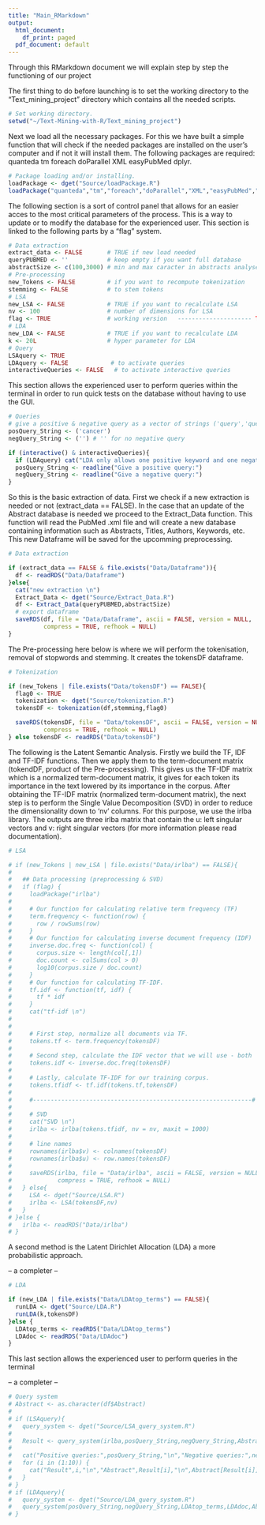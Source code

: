 ```yaml
---
title: "Main_RMarkdown"
output:
  html_document:
    df_print: paged
  pdf_document: default
---
```


Through this RMarkdown document we will explain step by step the functioning of our project

The first thing to do before launching is to set the working directory to the "Text_mining_project" directory which contains all the needed scripts. 
```r
# Set working directory.
setwd("~/Text-Mining-with-R/Text_mining_project")
```

Next we load all the necessary packages. For this we have built a simple function that will check if the needed packages are installed on the user's computer and if not it will install them. The following packages are required: quanteda tm foreach doParallel XML easyPubMed dplyr.
```r
# Package loading and/or installing.
loadPackage <- dget("Source/loadPackage.R")
loadPackage("quanteda","tm","foreach","doParallel","XML","easyPubMed","dplyr")
```

The following section is a sort of control panel that allows for an easier acces to the most critical parameters of the process. This is a way to update or to modify the database for the experienced user.
This section is linked to the following parts by a "flag" system.
```r
# Data extraction
extract_data <- FALSE       # TRUE if new load needed
queryPUBMED <- ''           # keep empty if you want full database
abstractSize <- c(100,3000) # min and max caracter in abstracts analysed
# Pre-processing
new_Tokens <- FALSE         # if you want to recompute tokenization
stemming <- FALSE           # to stem tokens
# LSA
new_LSA <- FALSE            # TRUE if you want to recalculate LSA
nv <- 100                   # number of dimensions for LSA
flag <- TRUE                # working version   --------------------- TODO: find the bug in LSA.R
# LDA
new_LDA <- FALSE            # TRUE if you want to recalculate LDA
k <- 20L                    # hyper parameter for LDA
# Query
LSAquery <- TRUE
LDAquery <- FALSE            # to activate queries
interactiveQueries <- FALSE   # to activate interactive queries
```

This section allows the experienced user to perform queries within the terminal in order to run quick tests on the database without having to use the GUI.
```r
# Queries
# give a positive & negative query as a vector of strings ('query','query',...)
posQuery_String <- ('cancer')
negQuery_String <- ('') # '' for no negative query

if (interactive() & interactiveQueries){
  if (LDAquery) cat("LDA only allows one positive keyword and one negative keyword \n")
  posQuery_String <- readline("Give a positive query:")
  negQuery_String <- readline("Give a negative query:")
}
```

So this is the basic extraction of data. First we check if a new extraction is needed or not (extract_data == FALSE). In the case that an update of the Abstract database is needed we proceed to the Extract_Data function. This function will read the PubMed .xml file and will create a new database containing information such as Abstracts, Titles, Authors, Keywords, etc. This new Dataframe will be saved for the upcomming preprocessing.
```r
# Data extraction

if (extract_data == FALSE & file.exists("Data/Dataframe")){
  df <- readRDS("Data/Dataframe")
}else{
  cat("new extraction \n")
  Extract_Data <- dget("Source/Extract_Data.R")
  df <- Extract_Data(queryPUBMED,abstractSize)
  # export dataframe
  saveRDS(df, file = "Data/Dataframe", ascii = FALSE, version = NULL,
          compress = TRUE, refhook = NULL)
}
```

The Pre-processing here below is where we will perform the tokenisation, removal of stopwords and stemming. It creates the tokensDF dataframe.
```r
# Tokenization

if (new_Tokens | file.exists("Data/tokensDF") == FALSE){
  flag0 <- TRUE
  tokenization <- dget("Source/tokenization.R")
  tokensDF <- tokenization(df,stemming,flag0)

  saveRDS(tokensDF, file = "Data/tokensDF", ascii = FALSE, version = NULL,
          compress = TRUE, refhook = NULL)
} else tokensDF <- readRDS("Data/tokensDF")
```

The following is the Latent Semantic Analysis. Firstly we build the TF, IDF and TF-IDF functions. Then we apply them to the term-document matrix (tokendDF, product of the Pre-processing). This gives us the TF-IDF matrix which is a normalized term-document matrix, it gives for each token its importance in the text lowered by its importance in the corpus.
After obtaining the TF-IDF matrix (normalized term-document matrix), the next step is to perform the Single Value Decomposition (SVD) in order to reduce the dimensionality down to 'nv' columns. For this purpose, we use the irlba library. The outputs are three irlba matrix that contain the u: left singular vectors and v: right singular vectors (for more information please read documentation).

```r
# LSA 

# if (new_Tokens | new_LSA | file.exists("Data/irlba") == FALSE){
# 
#   ## Data processing (preprocessing & SVD)
#   if (flag) {
#     loadPackage("irlba")
# 
#     # Our function for calculating relative term frequency (TF)
#     term.frequency <- function(row) {
#       row / rowSums(row)
#     }
#     # Our function for calculating inverse document frequency (IDF)
#     inverse.doc.freq <- function(col) {
#       corpus.size <- length(col[,1])
#       doc.count <- colSums(col > 0)
#       log10(corpus.size / doc.count)
#     }
#     # Our function for calculating TF-IDF.
#     tf.idf <- function(tf, idf) {
#       tf * idf
#     }
#     cat("tf-idf \n")
#     
#     
#     # First step, normalize all documents via TF.
#     tokens.tf <- term.frequency(tokensDF)
# 
#     # Second step, calculate the IDF vector that we will use - both
#     tokens.idf <- inverse.doc.freq(tokensDF)
# 
#     # Lastly, calculate TF-IDF for our training corpus.
#     tokens.tfidf <- tf.idf(tokens.tf,tokensDF)
# 
#     #--------------------------------------------------------------#
# 
#     # SVD
#     cat("SVD \n")
#     irlba <- irlba(tokens.tfidf, nv = nv, maxit = 1000)
# 
#     # line names
#     rownames(irlba$v) <- colnames(tokensDF)
#     rownames(irlba$u) <- row.names(tokensDF)
# 
#     saveRDS(irlba, file = "Data/irlba", ascii = FALSE, version = NULL,
#             compress = TRUE, refhook = NULL)
#   } else{
#     LSA <- dget("Source/LSA.R")
#     irlba <- LSA(tokensDF,nv)
#   }
# }else {
#   irlba <- readRDS("Data/irlba")
# }
```

A second method is the Latent Dirichlet Allocation (LDA) a more probabilistic approach.

-- a completer --


```r
# LDA 

if (new_LDA | file.exists("Data/LDAtop_terms") == FALSE){
  runLDA <- dget("Source/LDA.R")
  runLDA(k,tokensDF)
}else {
  LDAtop_terms <- readRDS("Data/LDAtop_terms")
  LDAdoc <- readRDS("Data/LDAdoc")
}
```

This last section  allows the experienced user to perform queries in the terminal 

-- a completer --

```r
# Query system 
# Abstract <- as.character(df$Abstract)
# 
# if (LSAquery){
#   query_system <- dget("Source/LSA_query_system.R")
# 
#   Result <- query_system(irlba,posQuery_String,negQuery_String,Abstract,stemming)
# 
#   cat("Positive queries:",posQuery_String,"\n","Negative queries:",negQuery_String,"\n")
#   for (i in (1:10)) {
#     cat("Result",i,"\n","Abstract",Result[i],"\n",Abstract[Result[i]],"\n")
#   }
# }
# if (LDAquery){
#   query_system <- dget("Source/LDA_query_system.R")
#   query_system(posQuery_String,negQuery_String,LDAtop_terms,LDAdoc,Abstract)
# }

```
